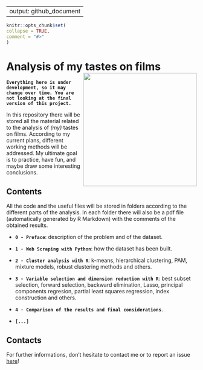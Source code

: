 
---
  output: github_document
---
  
  <!-- README.md is generated from README.Rmd. Please edit that file -->
  
  ```r
knitr::opts_chunk$set(
  collapse = TRUE,
  comment = "#>"
)
```
# Analysis of my tastes on films <img src="f_a_logo.jpeg" align="right" width="300" />

**`Everything here is under development, so it may change over time. You are not looking at the final version of this project.`**

In this repository there will be stored all the material related to the analysis of *(my)* tastes on films. According to my current plans, different working methods will be addressed. My ultimate goal is to practice, have fun, and maybe draw some interesting conclusions.

## Contents

All the code and the useful files will be stored in folders according to the different parts of the analysis. In each folder there will also be a pdf file (automatically generated by R Markdown) with the comments of the obtained results.

- **`0 - Preface`**: description of the problem and of the dataset.

- **`1 - Web Scraping with Python`**: how the dataset has been built.

- **`2 - Cluster analysis with R`**: k-means, hierarchical clustering, PAM, mixture models, robust clustering methods and others.

- **`3 - Variable selection and dimension reduction with R`**: best subset selection, forward selection, backward elimination, Lasso, principal components regresion, partial least squares regression, index construction and others.

- **`4 - Comparison of the results and final considerations`**.

- **`[...]`**

## Contacts

For further informations, don't hesitate to contact me or to report an issue [here](https://github.com/PaoloDalena/film_analysis/issues)!
